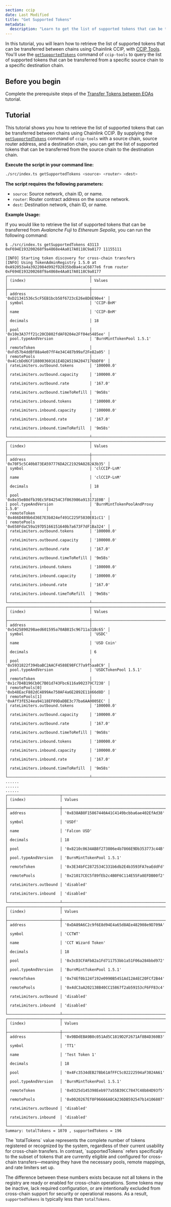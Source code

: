 ```yaml
---
section: ccip
date: Last Modified
title: "Get Supported Tokens"
metadata:
  description: "Learn to get the list of supported tokens that can be transferred between chains using Chainlink CCIP. Provide source/destination chains and source router address to retrieve the supported tokens."
---
```



In this tutorial, you will learn how to retrieve the list of supported tokens that can be transferred between chains using Chainlink CCIP, with [CCIP Tools](https://github.com/smartcontractkit/ccip-tools-ts). You'll use the [`getSupportedTokens`](https://github.com/smartcontractkit/ccip-tools-ts/blob/main/README.md#getsupportedtokens) command of `ccip-tools` to query the list of supported tokens that can be transferred from a specific source chain to a specific destination chain.

## Before you begin

Complete the prerequisite steps of the [Transfer Tokens between EOAs](/ccip/tutorials/evm/offchain/transfer-tokens-from-eoa#before-you-begin) tutorial.

## Tutorial

This tutorial shows you how to retrieve the list of supported tokens that can be transferred between chains using Chainlink CCIP. By supplying the [`getSupportedTokens`](https://github.com/smartcontractkit/ccip-tools-ts/blob/main/README.md#getsupportedtokens) command of `ccip-tools` with a source chain, source router address, and a destination chain, you can get the list of supported tokens that can be transferred from the source chain to the destination chain.

**Execute the script in your command line:**

```bash
./src/index.ts getSupportedTokens <source> <router> <dest>
```

**The script requires the following parameters:**

- `source`: Source network, chain ID, or name.
- `router`: Router contract address on the source network.
- `dest`: Destination network, chain ID, or name.

**Example Usage:**

If you would like to retrieve the list of supported tokens that can be transferred from _Avalanche Fuji_ to _Ethereum Sepolia_, you can run the following command:

```text
$ ./src/index.ts getSupportedTokens 43113 0xF694E193200268f9a4868e4Aa017A0118C9a8177 11155111

[INFO] Starting token discovery for cross-chain transfers
[INFO] Using TokenAdminRegistry 1.5.0 at 0xA92053a4a3922084d992fD2835bdBa4caC6877e6 from router 0xF694E193200268f9a4868e4Aa017A0118C9a8177
┌────────────────────────────────────┬──────────────────────────────────────────────┐
│ (index)                            │ Values                                       │
├────────────────────────────────────┼──────────────────────────────────────────────┤
│ address                            │ '0xD21341536c5cF5EB1bcb58f6723cE26e8D8E90e4' │
│ symbol                             │ 'CCIP-BnM'                                   │
│ name                               │ 'CCIP-BnM'                                   │
│ decimals                           │ 18                                           │
│ pool                               │ '0x10e3A37ff21c20CD802fdAF0204e2Ff04e5485ee' │
│ pool.typeAndVersion                │ 'BurnMintTokenPool 1.5.1'                    │
│ remoteToken                        │ '0xFd57b4ddBf88a4e07fF4e34C487b99af2Fe82a05' │
│ remotePools                        │ '0x4CcbDd6CF18800360161E4D2A519A2047176bDF0' │
│ rateLimiters.outbound.tokens       │ '100000.0'                                   │
│ rateLimiters.outbound.capacity     │ '100000.0'                                   │
│ rateLimiters.outbound.rate         │ '167.0'                                      │
│ rateLimiters.outbound.timeToRefill │ '9m58s'                                      │
│ rateLimiters.inbound.tokens        │ '100000.0'                                   │
│ rateLimiters.inbound.capacity      │ '100000.0'                                   │
│ rateLimiters.inbound.rate          │ '167.0'                                      │
│ rateLimiters.inbound.timeToRefill  │ '9m58s'                                      │
└────────────────────────────────────┴──────────────────────────────────────────────┘
┌────────────────────────────────────┬──────────────────────────────────────────────┐
│ (index)                            │ Values                                       │
├────────────────────────────────────┼──────────────────────────────────────────────┤
│ address                            │ '0x70F5c5C40b873EA597776DA2C21929A8282A3b35' │
│ symbol                             │ 'clCCIP-LnM'                                 │
│ name                               │ 'clCCIP-LnM'                                 │
│ decimals                           │ 18                                           │
│ pool                               │ '0x8e35eB0dfb39Ec5F84254C3f863986a913171E0B' │
│ pool.typeAndVersion                │ 'BurnMintTokenPoolAndProxy 1.5.0'            │
│ remoteToken                        │ '0x466D489b6d36E7E3b824ef491C225F5830E81cC1' │
│ remotePools                        │ '0x658FdaC59a197D5166151640b7a673F7dF1Ba324' │
│ rateLimiters.outbound.tokens       │ '100000.0'                                   │
│ rateLimiters.outbound.capacity     │ '100000.0'                                   │
│ rateLimiters.outbound.rate         │ '167.0'                                      │
│ rateLimiters.outbound.timeToRefill │ '9m58s'                                      │
│ rateLimiters.inbound.tokens        │ '100000.0'                                   │
│ rateLimiters.inbound.capacity      │ '100000.0'                                   │
│ rateLimiters.inbound.rate          │ '167.0'                                      │
│ rateLimiters.inbound.timeToRefill  │ '9m58s'                                      │
└────────────────────────────────────┴──────────────────────────────────────────────┘
┌────────────────────────────────────┬──────────────────────────────────────────────┐
│ (index)                            │ Values                                       │
├────────────────────────────────────┼──────────────────────────────────────────────┤
│ address                            │ '0x5425890298aed601595a70AB815c96711a31Bc65' │
│ symbol                             │ 'USDC'                                       │
│ name                               │ 'USD Coin'                                   │
│ decimals                           │ 6                                            │
│ pool                               │ '0x5931822f394baBC2AACF4588E98FC77a9f5aa8C9' │
│ pool.typeAndVersion                │ 'USDCTokenPool 1.5.1'                        │
│ remoteToken                        │ '0x1c7D4B196Cb0C7B01d743Fbc6116a902379C7238' │
│ remotePools[0]                     │ '0xb48EacF882dC4899Ae750AF4a6E2892E11866d8D' │
│ remotePools[1]                     │ '0xAff3fE524ea94118EF09DaDBE3c77ba6AA0005EC' │
│ rateLimiters.outbound.tokens       │ '100000.0'                                   │
│ rateLimiters.outbound.capacity     │ '100000.0'                                   │
│ rateLimiters.outbound.rate         │ '167.0'                                      │
│ rateLimiters.outbound.timeToRefill │ '9m58s'                                      │
│ rateLimiters.inbound.tokens        │ '100000.0'                                   │
│ rateLimiters.inbound.capacity      │ '100000.0'                                   │
│ rateLimiters.inbound.rate          │ '167.0'                                      │
│ rateLimiters.inbound.timeToRefill  │ '9m58s'                                      │
└────────────────────────────────────┴──────────────────────────────────────────────┘
......
......
......
┌───────────────────────┬──────────────────────────────────────────────┐
│ (index)               │ Values                                       │
├───────────────────────┼──────────────────────────────────────────────┤
│ address               │ '0x838AB8F15867440A41C4149bcbba6ae402EfAd38' │
│ symbol                │ 'USDf'                                       │
│ name                  │ 'Falcon USD'                                 │
│ decimals              │ 18                                           │
│ pool                  │ '0x8210c0634AB8f273806e4b7866E9Db353773c44B' │
│ pool.typeAndVersion   │ 'BurnMintTokenPool 1.5.1'                    │
│ remoteToken           │ '0x3E34bFC2872534C331b6db2E4b3593FA7eaEddFd' │
│ remotePools           │ '0x21017CEC5f89fEb2c4B0F6C114E55Fa8EFDB00f2' │
│ rateLimiters.outbound │ 'disabled'                                   │
│ rateLimiters.inbound  │ 'disabled'                                   │
└───────────────────────┴──────────────────────────────────────────────┘
┌───────────────────────┬──────────────────────────────────────────────┐
│ (index)               │ Values                                       │
├───────────────────────┼──────────────────────────────────────────────┤
│ address               │ '0xDA89A6C2c9f6E8d94E4a65d8AEe482908e9D709A' │
│ symbol                │ 'CCTWT'                                      │
│ name                  │ 'CCT Wizard Token'                           │
│ decimals              │ 18                                           │
│ pool                  │ '0x3cD3CFAFb82a1Fd711753bb1a51F06a284bbd972' │
│ pool.typeAndVersion   │ 'BurnMintTokenPool 1.5.1'                    │
│ remoteToken           │ '0x74Ef0b124f192e0990B5451Ad12A4EC20FCf2B44' │
│ remotePools           │ '0x4dC3aA202138B40CC15867f2ab59153cF6FF83c4' │
│ rateLimiters.outbound │ 'disabled'                                   │
│ rateLimiters.inbound  │ 'disabled'                                   │
└───────────────────────┴──────────────────────────────────────────────┘
┌───────────────────────┬──────────────────────────────────────────────┐
│ (index)               │ Values                                       │
├───────────────────────┼──────────────────────────────────────────────┤
│ address               │ '0x9BDdEBA9B0c051Ad5C1819D2F2671Af8B4D360B3' │
│ symbol                │ 'TT1'                                        │
│ name                  │ 'Test Token 1'                               │
│ decimals              │ 18                                           │
│ pool                  │ '0x4Fc3534dEB27Bb61AfFFC5c02222594aF3024A61' │
│ pool.typeAndVersion   │ 'BurnMintTokenPool 1.5.1'                    │
│ remoteToken           │ '0x0325d145398Eeb977a55B39CC7847C48b84D93f5' │
│ remotePools           │ '0x0020267Ef0F96666A8CA236DB592547b14106807' │
│ rateLimiters.outbound │ 'disabled'                                   │
│ rateLimiters.inbound  │ 'disabled'                                   │
└───────────────────────┴──────────────────────────────────────────────┘
Summary: totalTokens = 1070 , supportedTokens = 196
```

<Aside type="note" title="Note">
The `totalTokens` value represents the complete number of tokens registered or recognized by the system, regardless of their current usability for cross-chain transfers. In contrast, `supportedTokens` refers specifically to the subset of tokens that are currently eligible and configured for cross-chain transfers—meaning they have the necessary pools, remote mappings, and rate limiters set up.

The difference between these numbers exists because not all tokens in the registry are ready or enabled for cross-chain operations. Some tokens may be inactive, lack required configuration, or are intentionally excluded from cross-chain support for security or operational reasons. As a result, `supportedTokens` is typically less than `totalTokens`.

</Aside>
